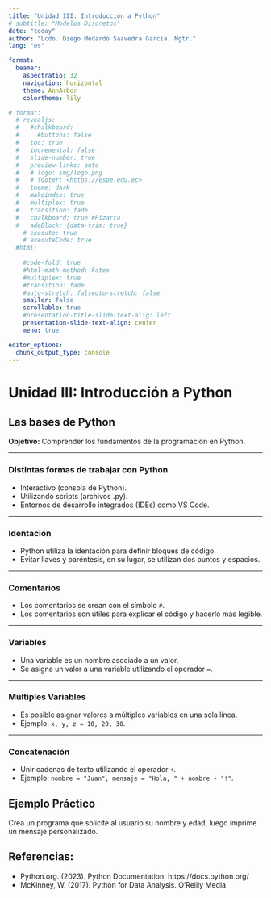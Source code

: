 ```yaml
---
title: "Unidad III: Introducción a Python"
# subtitle: "Modelos Discretos"
date: "today"
author: "Lcdo. Diego Medardo Saavedra García. Mgtr."
lang: "es"

format: 
  beamer: 
    aspectratio: 32
    navigation: horizontal
    theme: AnnArbor
    colortheme: lily

# format:
  # revealjs:
  #   #chalkboard: 
  #     #buttons: false
  #   toc: true
  #   incremental: false
  #   slide-number: true
  #   preview-links: auto
  #   # logo: img/logo.png
  #   # footer: <https://espe.edu.ec>
  #   theme: dark
  #   makeindex: true
  #   multiplex: true
  #   transition: fade
  #   chalkboard: true #Pizarra
  #   adeBlock: {data-trim: true}
    # execute: true
    # executeCode: true
  #html: 
    
    #code-fold: true
    #html-math-method: katex
    #multiplex: true
    #transition: fade
    #auto-stretch: falseuto-stretch: false
    smaller: false
    scrollable: true
    #presentation-title-slide-text-alig: left
    presentation-slide-text-align: center
    menu: true

editor_options: 
  chunk_output_type: console
---
```


# Unidad III: Introducción a Python

## Las bases de Python

**Objetivo:** Comprender los fundamentos de la programación en Python.

---

### Distintas formas de trabajar con Python

- Interactivo (consola de Python).
- Utilizando scripts (archivos .py).
- Entornos de desarrollo integrados (IDEs) como VS Code.

---

### Identación

- Python utiliza la identación para definir bloques de código.
- Evitar llaves y paréntesis, en su lugar, se utilizan dos puntos y espacios.

---

### Comentarios

- Los comentarios se crean con el símbolo `#`.
- Los comentarios son útiles para explicar el código y hacerlo más legible.

---

### Variables

- Una variable es un nombre asociado a un valor.
- Se asigna un valor a una variable utilizando el operador `=`.

---

### Múltiples Variables

- Es posible asignar valores a múltiples variables en una sola línea.
- Ejemplo: `x, y, z = 10, 20, 30`.

---

### Concatenación

- Unir cadenas de texto utilizando el operador `+`.
- Ejemplo: `nombre = "Juan"; mensaje = "Hola, " + nombre + "!"`.

## Ejemplo Práctico

Crea un programa que solicite al usuario su nombre y edad, luego imprime un mensaje personalizado.

## Referencias:

- Python.org. (2023). Python Documentation. https://docs.python.org/
- McKinney, W. (2017). Python for Data Analysis. O'Reilly Media.

